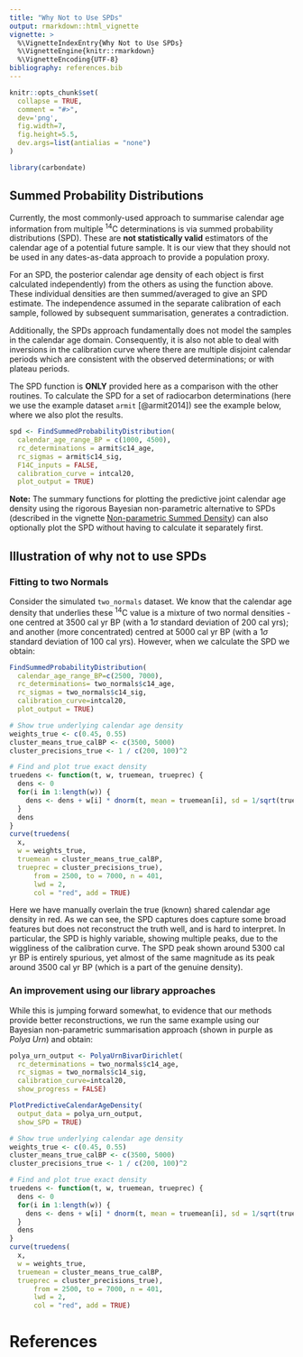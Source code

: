```yaml
---
title: "Why Not to Use SPDs"
output: rmarkdown::html_vignette
vignette: >
  %\VignetteIndexEntry{Why Not to Use SPDs}
  %\VignetteEngine{knitr::rmarkdown}
  %\VignetteEncoding{UTF-8}
bibliography: references.bib
---
```


```r
knitr::opts_chunk$set(
  collapse = TRUE,
  comment = "#>",
  dev='png',
  fig.width=7, 
  fig.height=5.5,
  dev.args=list(antialias = "none")
)
```

```r
library(carbondate)
```

## Summed Probability Distributions
Currently, the most commonly-used approach to summarise calendar age information from multiple ^14^C determinations is via summed probability distributions (SPD). These are **not statistically valid** estimators of the calendar age of a potential future sample. It is our view that they should not be used in any dates-as-data approach to provide a population proxy.  

For an SPD, the posterior calendar age density of each object is first calculated independently) from the others as using the function above. These individual densities are then summed/averaged to give an SPD estimate. The independence assumed in the separate calibration of each sample, followed by subsequent summarisation, generates a contradiction. 

Additionally, the SPDs approach fundamentally does not model the samples in the calendar age domain. Consequently, it is also not able to deal with inversions in the calibration curve where there are multiple disjoint calendar periods which are consistent with the observed determinations; or with plateau periods. 

The SPD function is **ONLY** provided here as a comparison with the other routines. To calculate the SPD for a set of radiocarbon determinations (here we use the example dataset `armit` [@armit2014]) see the example below, where we also plot the results.

```r
spd <- FindSummedProbabilityDistribution(
  calendar_age_range_BP = c(1000, 4500), 
  rc_determinations = armit$c14_age, 
  rc_sigmas = armit$c14_sig, 
  F14C_inputs = FALSE, 
  calibration_curve = intcal20,
  plot_output = TRUE)
```

**Note:** The summary functions for plotting the predictive joint calendar age density using the rigorous Bayesian non-parametric alternative to SPDs (described in the vignette [Non-parametric Summed Density](Non-parametric-summed-density.html)) can also optionally plot the SPD without having to calculate it separately first.

## Illustration of why not to use SPDs

### Fitting to two Normals

Consider the simulated `two_normals` dataset. We know that the calendar age density that underlies these ^14^C value is a mixture of two normal densities - one centred at 3500 cal yr BP (with a 1$\sigma$ standard deviation of 200 cal yrs); and another (more concentrated) centred at 5000 cal yr BP (with a 1$\sigma$ standard deviation of 100 cal yrs). However, when we calculate the SPD we obtain:

```r
FindSummedProbabilityDistribution(
  calendar_age_range_BP=c(2500, 7000),
  rc_determinations= two_normals$c14_age,
  rc_sigmas = two_normals$c14_sig,
  calibration_curve=intcal20,
  plot_output = TRUE)

# Show true underlying calendar age density
weights_true <- c(0.45, 0.55)
cluster_means_true_calBP <- c(3500, 5000)
cluster_precisions_true <- 1 / c(200, 100)^2

# Find and plot true exact density
truedens <- function(t, w, truemean, trueprec) {
  dens <- 0
  for(i in 1:length(w)) {
    dens <- dens + w[i] * dnorm(t, mean = truemean[i], sd = 1/sqrt(trueprec[i]))
  }
  dens
}
curve(truedens(
  x,
  w = weights_true,
  truemean = cluster_means_true_calBP,
  trueprec = cluster_precisions_true),
      from = 2500, to = 7000, n = 401,
      lwd = 2,
      col = "red", add = TRUE)

```
Here we have manually overlain the true (known) shared calendar age density in red. As we can see, the SPD captures does capture some broad features but does not reconstruct the truth well, and is hard to interpret. In particular, the SPD is highly variable, showing multiple peaks, due to the wiggliness of the calibration curve. The SPD peak shown around 5300 cal yr BP is entirely spurious, yet almost of the same magnitude as its peak around 3500 cal yr BP (which is a part of the genuine density). 

### An improvement using our library approaches

While this is jumping forward somewhat, to evidence that our methods provide better reconstructions, we run the same example using our Bayesian non-parametric summarisation approach (shown in purple as _Polya Urn_) and obtain:

```r
polya_urn_output <- PolyaUrnBivarDirichlet(
  rc_determinations = two_normals$c14_age,
  rc_sigmas = two_normals$c14_sig,
  calibration_curve=intcal20,
  show_progress = FALSE)

PlotPredictiveCalendarAgeDensity(
  output_data = polya_urn_output,
  show_SPD = TRUE)

# Show true underlying calendar age density
weights_true <- c(0.45, 0.55)
cluster_means_true_calBP <- c(3500, 5000)
cluster_precisions_true <- 1 / c(200, 100)^2

# Find and plot true exact density
truedens <- function(t, w, truemean, trueprec) {
  dens <- 0
  for(i in 1:length(w)) {
    dens <- dens + w[i] * dnorm(t, mean = truemean[i], sd = 1/sqrt(trueprec[i]))
  }
  dens
}
curve(truedens(
  x,
  w = weights_true,
  truemean = cluster_means_true_calBP,
  trueprec = cluster_precisions_true),
      from = 2500, to = 7000, n = 401,
      lwd = 2,
      col = "red", add = TRUE)
```


# References
